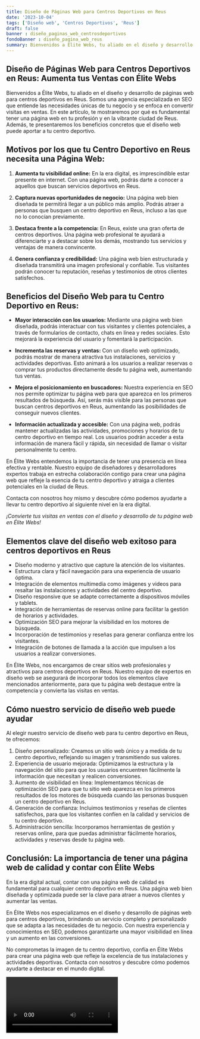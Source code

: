 ```yaml
---
title: Diseño de Páginas Web para Centros Deportivos en Reus
date: '2023-10-04'
tags: ['Diseño web', 'Centros Deportivos', 'Reus']
draft: false
banner : diseño_paginas_web_centrosdeportivos
fondoBanner : diseño_pagina_web_reus
summary: Bienvenidos a Élite Webs, tu aliado en el diseño y desarrollo de páginas web para centros deportivos en Reus. Somos una agencia especializada en SEO que entiende las necesidades únicas de tu negocio y se enfoca en convertir visitas en ventas. En este artículo, te mostraremos por qué es fundamental tener una página web en tu profesión y en la vibrante ciudad de Reus. Además, te presentaremos los beneficios concretos que el diseño web puede aportar a tu centro deportivo.
---
```


## Diseño de Páginas Web para Centros Deportivos en Reus: Aumenta tus Ventas con Élite Webs

Bienvenidos a Élite Webs, tu aliado en el diseño y desarrollo de páginas web para centros deportivos en Reus. Somos una agencia especializada en SEO que entiende las necesidades únicas de tu negocio y se enfoca en convertir visitas en ventas. En este artículo, te mostraremos por qué es fundamental tener una página web en tu profesión y en la vibrante ciudad de Reus. Además, te presentaremos los beneficios concretos que el diseño web puede aportar a tu centro deportivo.

## Motivos por los que tu Centro Deportivo en Reus necesita una Página Web:

1. **Aumenta tu visibilidad online:** En la era digital, es imprescindible estar presente en internet. Con una página web, podrás darte a conocer a aquellos que buscan servicios deportivos en Reus.

2. **Captura nuevas oportunidades de negocio:** Una página web bien diseñada te permitirá llegar a un público más amplio. Podrás atraer a personas que busquen un centro deportivo en Reus, incluso a las que no lo conocían previamente.

3. **Destaca frente a la competencia:** En Reus, existe una gran oferta de centros deportivos. Una página web profesional te ayudará a diferenciarte y a destacar sobre los demás, mostrando tus servicios y ventajas de manera convincente.

4. **Genera confianza y credibilidad:** Una página web bien estructurada y diseñada transmitirá una imagen profesional y confiable. Tus visitantes podrán conocer tu reputación, reseñas y testimonios de otros clientes satisfechos.

## Beneficios del Diseño Web para tu Centro Deportivo en Reus:

- **Mayor interacción con los usuarios:** Mediante una página web bien diseñada, podrás interactuar con tus visitantes y clientes potenciales, a través de formularios de contacto, chats en línea y redes sociales. Esto mejorará la experiencia del usuario y fomentará la participación.

- **Incrementa las reservas y ventas:** Con un diseño web optimizado, podrás mostrar de manera atractiva tus instalaciones, servicios y actividades deportivas. Esto animará a los usuarios a realizar reservas o comprar tus productos directamente desde tu página web, aumentando tus ventas.

- **Mejora el posicionamiento en buscadores:** Nuestra experiencia en SEO nos permite optimizar tu página web para que aparezca en los primeros resultados de búsqueda. Así, serás más visible para las personas que buscan centros deportivos en Reus, aumentando las posibilidades de conseguir nuevos clientes.

- **Información actualizada y accesible:** Con una página web, podrás mantener actualizadas las actividades, promociones y horarios de tu centro deportivo en tiempo real. Los usuarios podrán acceder a esta información de manera fácil y rápida, sin necesidad de llamar o visitar personalmente tu centro.

En Élite Webs entendemos la importancia de tener una presencia en línea efectiva y rentable. Nuestro equipo de diseñadores y desarrolladores expertos trabaja en estrecha colaboración contigo para crear una página web que refleje la esencia de tu centro deportivo y atraiga a clientes potenciales en la ciudad de Reus.

Contacta con nosotros hoy mismo y descubre cómo podemos ayudarte a llevar tu centro deportivo al siguiente nivel en la era digital.

_¡Convierte tus visitas en ventas con el diseño y desarrollo de tu página web en Élite Webs!_

<GifSeo />

<Cta />

## Elementos clave del diseño web exitoso para centros deportivos en Reus

- Diseño moderno y atractivo que capture la atención de los visitantes.
- Estructura clara y fácil navegación para una experiencia de usuario óptima.
- Integración de elementos multimedia como imágenes y videos para resaltar las instalaciones y actividades del centro deportivo.
- Diseño responsive que se adapte correctamente a dispositivos móviles y tablets.
- Integración de herramientas de reservas online para facilitar la gestión de horarios y actividades.
- Optimización SEO para mejorar la visibilidad en los motores de búsqueda.
- Incorporación de testimonios y reseñas para generar confianza entre los visitantes.
- Integración de botones de llamada a la acción que impulsen a los usuarios a realizar conversiones.

En Élite Webs, nos encargamos de crear sitios web profesionales y atractivos para centros deportivos en Reus. Nuestro equipo de expertos en diseño web se asegurará de incorporar todos los elementos clave mencionados anteriormente, para que tu página web destaque entre la competencia y convierta las visitas en ventas.

## Cómo nuestro servicio de diseño web puede ayudar

Al elegir nuestro servicio de diseño web para tu centro deportivo en Reus, te ofrecemos:

1. Diseño personalizado: Creamos un sitio web único y a medida de tu centro deportivo, reflejando su imagen y transmitiendo sus valores.
2. Experiencia de usuario mejorada: Optimizamos la estructura y la navegación del sitio para que los usuarios encuentren fácilmente la información que necesitan y realicen conversiones.
3. Aumento de visibilidad en línea: Implementamos técnicas de optimización SEO para que tu sitio web aparezca en los primeros resultados de los motores de búsqueda cuando las personas busquen un centro deportivo en Reus.
4. Generación de confianza: Incluimos testimonios y reseñas de clientes satisfechos, para que los visitantes confíen en la calidad y servicios de tu centro deportivo.
5. Administración sencilla: Incorporamos herramientas de gestión y reservas online, para que puedas administrar fácilmente horarios, actividades y reservas desde tu página web.

## Conclusión: La importancia de tener una página web de calidad y contar con Élite Webs

En la era digital actual, contar con una página web de calidad es fundamental para cualquier centro deportivo en Reus. Una página web bien diseñada y optimizada puede ser la clave para atraer a nuevos clientes y aumentar las ventas.

En Élite Webs nos especializamos en el diseño y desarrollo de páginas web para centros deportivos, brindando un servicio completo y personalizado que se adapta a las necesidades de tu negocio. Con nuestra experiencia y conocimientos en SEO, podemos garantizarte una mayor visibilidad en línea y un aumento en las conversiones.

No comprometas la imagen de tu centro deportivo, confía en Élite Webs para crear una página web que refleje la excelencia de tus instalaciones y actividades deportivas. Contacta con nosotros y descubre cómo podemos ayudarte a destacar en el mundo digital.

<Video />

<CtaBot job='Centros Deportivos' city='Reus'/>

<Gmaps query='Reus+españa+maps' />